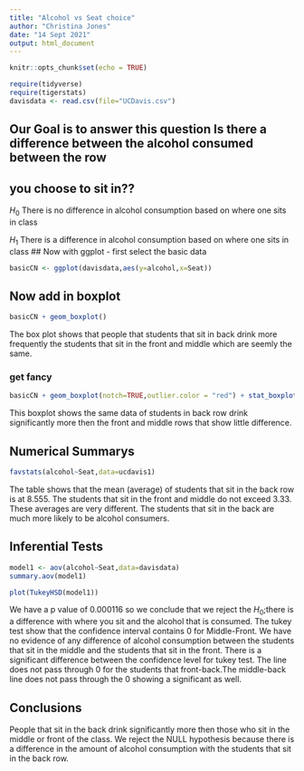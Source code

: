 ```yaml
---
title: "Alcohol vs Seat choice"
author: "Christina Jones"
date: "14 Sept 2021"
output: html_document
---
```


```r
knitr::opts_chunk$set(echo = TRUE)
```

```r
require(tidyverse)
require(tigerstats)
davisdata <- read.csv(file="UCDavis.csv")
```
## Our Goal is to answer this question Is there a difference between the alcohol consumed between the row
## you choose to sit in??
$H_0$ There is no difference in alcohol consumption based on where one sits in class   


$H_1$ There is a difference in alcohol consumption based on where one sits in class
## Now with ggplot - first select the basic data

```r
basicCN <- ggplot(davisdata,aes(y=alcohol,x=Seat))
```
## Now add in boxplot

```r
basicCN + geom_boxplot()
```

The box plot shows that people that students that sit in back drink more frequently the students that sit in the front and middle which are seemly the same. 
  
### get fancy  

```r
basicCN + geom_boxplot(notch=TRUE,outlier.color = "red") + stat_boxplot(geom ='errorbar') + labs(title="Fancy notch boxplot \n with 2 lines")
```


This boxplot shows the same data of students in back row drink significantly more then the front and middle rows that show little difference. 


## Numerical Summarys 

```r
favstats(alcohol~Seat,data=ucdavis1)
```
The table shows that the mean (average) of students that sit in the back row is at 8.555. The students that sit in the front and middle do not exceed 3.33. These averages are very different. The students that sit in the back are much more likely to be alcohol consumers. 



## Inferential Tests  
```r
model1 <- aov(alcohol~Seat,data=davisdata)
summary.aov(model1)
```
```r
plot(TukeyHSD(model1))
```

We have a p value of 0.000116 so we conclude that we reject the $H_0$;there is a difference with where you sit and the alcohol that is consumed. The tukey test show that the confidence interval contains 0 for Middle-Front. We have no evidence of any difference of alcohol consumption between the students that sit in the middle and the students that sit in the front. There is a significant difference between the confidence level for tukey test. The line does not pass through 0 for the students that front-back.The middle-back line does not pass through the 0 showing a significant as well.      


## Conclusions

People that sit in the back drink significantly more then those who sit in the middle or front of the class. We reject the NULL hypothesis because there is a difference in the amount of alcohol consumption with the students that sit in the back row. 


